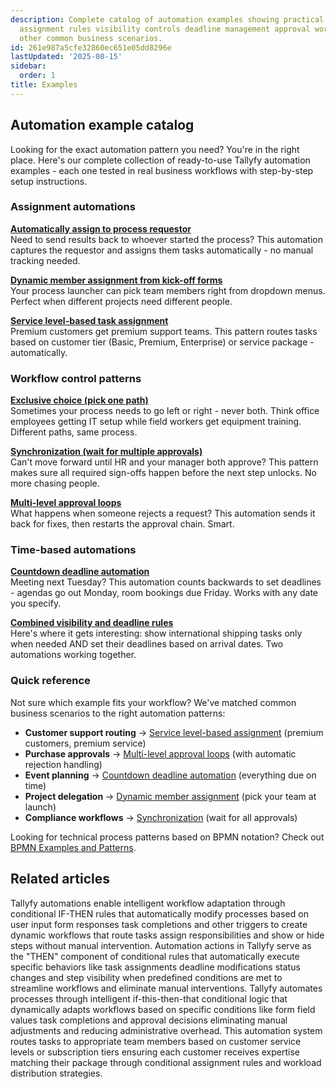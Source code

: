 ```yaml
---
description: Complete catalog of automation examples showing practical patterns for
  assignment rules visibility controls deadline management approval workflows and
  other common business scenarios.
id: 261e987a5cfe32860ec651e05dd8296e
lastUpdated: '2025-08-15'
sidebar:
  order: 1
title: Examples
---
```


## Automation example catalog

Looking for the exact automation pattern you need? You're in the right place. Here's our complete collection of ready-to-use Tallyfy automation examples - each one tested in real business workflows with step-by-step setup instructions.

### Assignment automations

**[Automatically assign to process requestor](/products/pro/documenting/templates/automations/examples/assign-step-to-requestor/)**  
Need to send results back to whoever started the process? This automation captures the requestor and assigns them tasks automatically - no manual tracking needed.

**[Dynamic member assignment from kick-off forms](/products/pro/documenting/templates/automations/examples/dynamic-member-assignment-from-kickoff/)**  
Your process launcher can pick team members right from dropdown menus. Perfect when different projects need different people.

**[Service level-based task assignment](/products/pro/documenting/templates/automations/examples/service-level-assignment/)**  
Premium customers get premium support teams. This pattern routes tasks based on customer tier (Basic, Premium, Enterprise) or service package - automatically.

### Workflow control patterns

**[Exclusive choice (pick one path)](/products/pro/documenting/templates/automations/examples/exclusive-choice/)**  
Sometimes your process needs to go left or right - never both. Think office employees getting IT setup while field workers get equipment training. Different paths, same process.

**[Synchronization (wait for multiple approvals)](/products/pro/documenting/templates/automations/examples/synchronization/)**  
Can't move forward until HR and your manager both approve? This pattern makes sure all required sign-offs happen before the next step unlocks. No more chasing people.

**[Multi-level approval loops](/products/pro/documenting/templates/automations/examples/multi-level-approval-loops/)**  
What happens when someone rejects a request? This automation sends it back for fixes, then restarts the approval chain. Smart.

### Time-based automations

**[Countdown deadline automation](/products/pro/documenting/templates/automations/examples/countdown-deadline-automation/)**  
Meeting next Tuesday? This automation counts backwards to set deadlines - agendas go out Monday, room bookings due Friday. Works with any date you specify.

**[Combined visibility and deadline rules](/products/pro/documenting/templates/automations/examples/combined-visibility-deadline-rules/)**  
Here's where it gets interesting: show international shipping tasks only when needed AND set their deadlines based on arrival dates. Two automations working together.

### Quick reference

Not sure which example fits your workflow? We've matched common business scenarios to the right automation patterns:

- **Customer support routing** → [Service level-based assignment](/products/pro/documenting/templates/automations/examples/service-level-assignment/) (premium customers, premium service)
- **Purchase approvals** → [Multi-level approval loops](/products/pro/documenting/templates/automations/examples/multi-level-approval-loops/) (with automatic rejection handling)  
- **Event planning** → [Countdown deadline automation](/products/pro/documenting/templates/automations/examples/countdown-deadline-automation/) (everything due on time)
- **Project delegation** → [Dynamic member assignment](/products/pro/documenting/templates/automations/examples/dynamic-member-assignment-from-kickoff/) (pick your team at launch)
- **Compliance workflows** → [Synchronization](/products/pro/documenting/templates/automations/examples/synchronization/) (wait for all approvals)

Looking for technical process patterns based on BPMN notation? Check out [BPMN Examples and Patterns](https://tallyfy.com/bpmn-examples-and-patterns).


<PageTree />


## Related articles
<CardGrid>
<LinkTitleCard header="<b>Templates > Automations</b>" href="/products/pro/documenting/templates/automations/" > Tallyfy automations enable intelligent workflow adaptation through conditional IF-THEN rules that automatically modify processes based on user input form responses task completions and other triggers to create dynamic workflows that route tasks assign responsibilities and show or hide steps without manual intervention. </LinkTitleCard>
<LinkTitleCard header="<b>Automations > Actions</b>" href="/products/pro/documenting/templates/automations/actions/" > Automation actions in Tallyfy serve as the "THEN" component of conditional rules that automatically execute specific behaviors like task assignments deadline modifications status changes and step visibility when predefined conditions are met to streamline workflows and eliminate manual interventions. </LinkTitleCard>
<LinkTitleCard header="<b>Tutorials > Create an automation</b>" href="/products/pro/tutorials/how-can-tallyfy-automate-and-streamline-my-processes/" > Tallyfy automates processes through intelligent if-this-then-that conditional logic that dynamically adapts workflows based on specific conditions like form field values task completions and approval decisions eliminating manual adjustments and reducing administrative overhead. </LinkTitleCard>
<LinkTitleCard header="<b>Examples > Service level-based task assignment</b>" href="/products/pro/documenting/templates/automations/examples/service-level-assignment/" > This automation system routes tasks to appropriate team members based on customer service levels or subscription tiers ensuring each customer receives expertise matching their package through conditional assignment rules and workload distribution strategies. </LinkTitleCard>
</CardGrid>